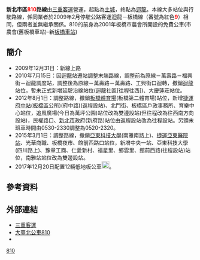 {{expand|time=2013-12-08T07:24:03+00:00}}
{{unreferenced|time=2013-12-08T07:24:03+00:00}}
{{Infobox Bus Route
| number = 新北市區<font color="red">810</font>路線
| image = [[File:三重客運成運_Master_MB120NS_FAD-019_810.jpg|300px]]
| system = 新北市區
| manager = 新北市政府交通局運輸管理科
| operator =<!-- 注释出：[[File:SCBusLogo.svg|70px]] -->三重客運
| garage = 土城站
|via={{BS-map
|title=新北市公車810路線站牌
|legend=0
|lua=1
|map=
KBHFa~~'''大同工廠'''
BHF~~日新里
BHF~~貨饒里
BHF~~中央路
BHF(L)f~~中央一站
BHF~~南雅站
BHF~~亞東技術學院(四川路)
BHF~~豫章工商
BHF~~仁愛新村
BHF~~福星里
BHF~~鄉雲里
BHF(L)f~~館前西路口
BHF~~[[File:The_seal_of_Department_of_Rapid_Transit_Systems,_Taipei_City_Government_20140108.svg|20px]][[捷運府中站|捷運府中站]](縣民大道)
BHF(L)f~~民權路口
BHF(L)f~~[[新北市|新北市]]政府(新府路)
BHF~~[[File:The_seal_of_Department_of_Rapid_Transit_Systems,_Taipei_City_Government_20140108.svg|20px]][[捷運板橋站|捷運板橋站]](板橋公車站)
BHF~~萬坪公園
BHF(R)g~~[[File:The_seal_of_Department_of_Rapid_Transit_Systems,_Taipei_City_Government_20140108.svg|20px]][[捷運府中站|捷運府中站]](府中路)([[板橋區_(新北市)|板橋區]]公所)
BHF~~北門街
BHF~~[[板橋區_(新北市)|板橋區]]戶政事務所
BHF~~育樂中心
BHF~~大庭新村
BHF~~和平一村
BHF~~社后
BHF~~[[板橋國中|板橋國中]](435藝文特區)
BHF~~名萊新城
BHF~~新海抽水站
hKRZWae~~新海橋
BHF~~[[File:The_seal_of_Department_of_Rapid_Transit_Systems,_Taipei_City_Government_20140108.svg|20px]][[捷運新莊站|捷運新莊站]]
BHF~~新泰路口
BHF~~海山里
BHF~~盲人重建院
BHF~~[[File:The_seal_of_Department_of_Rapid_Transit_Systems,_Taipei_City_Government_20140108.svg|20px]][[捷運輔大站|捷運輔大站]]
BHF~~營盤口
BHF~~[[三洋|三洋]]
BHF~~[[File:The_seal_of_Department_of_Rapid_Transit_Systems,_Taipei_City_Government_20140108.svg|20px]][[捷運丹鳳站|捷運丹鳳站]]
BHF~~雙鳳富國路口(保力達)
BHF~~丹鳳國小
BHF~~[[File:The_seal_of_Department_of_Rapid_Transit_Systems,_Taipei_City_Government_20140108.svg|20px]][[捷運迴龍站|捷運迴龍站]]
BHF~~[[迴龍|迴龍]]派出所
BHF~~[[迴龍|迴龍]]商場
BHF~~[[迴龍|迴龍]]社區
BHF~~[[龍華科技大學|龍華科技大學]]
KBHFe~~'''大慶連莊'''
}}
| frequency = 尖峰：10~15分<br />離峰：20~30分<br />例假日15~40分<br />(詳細發車時刻表請見下方)
| frequency1 = 平常日0520 0530 0540 0550 0600 0610 0620 0630 0640 0650 0700 0710 0720 0730 0740 0750 0800 0812 0824 0836 0848 0900 0920 0940 1000 1030 1100 1120 1140 1200 1220 1240 1300 1330 1400 1430 1500 1520 1540 1550 1600 1610 1620 1630 1640 1650 1700 1710 1720 1730 1740 1800 1820 1840 1900 1920 1940 2000 2020 2040 2050 2100 2120 2140 2200 2225 2250 2320<br />例假日0520 0600 0630 0700 0720 0740 0800 0820 0840 0900 0920 0940 1000 1020 1040 1100 1115 1130 1145 1200 1220 1240 1300 1320 1340 1400 1430 1500 1515 1530 1545 1600 1615 1630 1645 1700 1715 1730 1745 1800 1820 1840 1900 1920 1940 2000 2020 2040 2100 2130 2200 2240 2320
| level = 0520-2320
| time = 
| fare = 台北聯營一段票
| section_fare_1 =
| section_fare_buffer_1 = 
| section_fare_2 = 
| section_fare_buffer_2 = 
| other_route = 
| compete = 
}}

'''新北市區<font color="red">810</font>路線'''由[[三重客運|三重客運]]營運，起點為[[土城區|土城]]，終點為[[迴龍_(台灣)|迴龍]]。本線大多站位與行駛路線，係同業者於2009年2月停駛公路客運迴龍－板橋線（番號為紅色<font color=red>'''9'''</font>）相同，但兩者並無繼承關係。810的前身為2001年板橋市農會所開設的免費公車(市農會(舊板橋車站)-新[[板橋區_(台灣)|板橋車站]])

==簡介==
*2009年12月31日：新線上路
*2010年7月15日：因[[迴龍|迴龍]]站遷站調整末端路線，調整前為原線－萬壽路－福興街－迴龍調度站，調整後為原線－萬壽路－萬壽路、工興街口迴轉，撤銷[[迴龍|迴龍]]站位，暫未正式新增延駛沿線站位([[迴龍|迴龍]]社區[往程往西])、大慶蓮莊站位。
*2012年8月1日：調整路線，撤銷[[板橋體育場|板橋體育場]](板橋第二體育場)站位，新增[[捷運府中站|捷運府中站]]([[板橋區_(新北市)|板橋區]]公所)(府中路)(返程設站)、北門街、板橋區戶政事務所、育樂中心站位，追風廣場(今日為萬坪公園)站位改為雙邊設站(但往程改為往西南方向設站)，民權路口、[[新北市|新北市]]政府(新府路)站位由返程設站改為往程設站。另頭末班車時間由0530-2330調整為0520-2320。
*2015年3月1日：調整路線，撤銷[[亞東科技大學|亞東科技大學]](南雅南路上)、[[亞東醫院站|捷運亞東醫院站]]、光華商職、板橋夜市、館前西路口站位，新增中央一站、亞東科技大學(四川路上)、豫章工商、仁愛新村、福星里、鄉雲里、館前西路(往程設站)站位，南雅站站位改為雙邊設站。
*2017年12月20日配置12輛低地板公車[[File:標誌(小)mark(S).jpg|20px]]。

== 參考資料 ==
{{reflist}}

==外部連結==
*[http://www.sanchung-bus.com.tw/ 三重客運] {{Wayback|url=http://www.sanchung-bus.com.tw/ |date=20161017175340 }} 
*[https://ebus.gov.taipei/EBus/VsSimpleMap?gb=0&routeid=0400081000 大臺北公車810] {{Wayback|url=https://ebus.gov.taipei/EBus/VsSimpleMap?gb=0&routeid=0400081000 |date=20210418155105 }}
*{{facebook|TransTaipei|暢行台北公車客運資訊站}}


{{新北市區公車路線}}
{{台北聯營公車路線}}
{{台北聯營公車}}
[[Category:新北市區公車路線|810]]